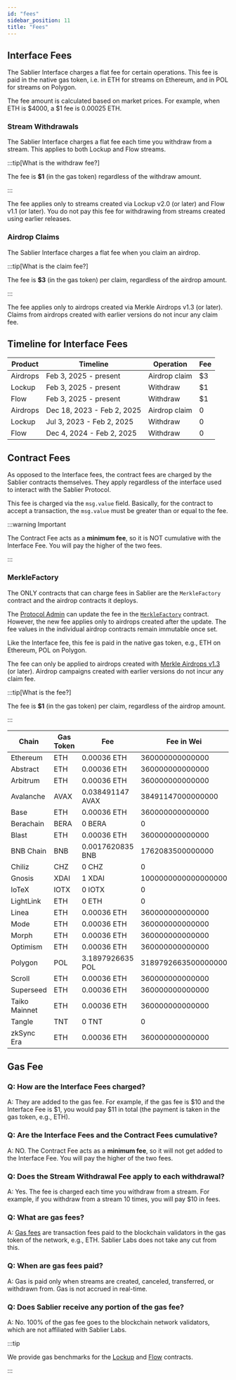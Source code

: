 ```yaml
---
id: "fees"
sidebar_position: 11
title: "Fees"
---
```


## Interface Fees

The Sablier Interface charges a flat fee for certain operations. This fee is paid in the native gas token, i.e. in ETH
for streams on Ethereum, and in POL for streams on Polygon.

The fee amount is calculated based on market prices. For example, when ETH is $4000, a $1 fee is 0.00025 ETH.

### Stream Withdrawals

The Sablier Interface charges a flat fee each time you withdraw from a stream. This applies to both Lockup and Flow
streams.

:::tip[What is the withdraw fee?]

The fee is **$1** (in the gas token) regardless of the withdraw amount.

:::

The fee applies only to streams created via Lockup v2.0 (or later) and Flow v1.1 (or later). You do not pay this fee for
withdrawing from streams created using earlier releases.

### Airdrop Claims

The Sablier Interface charges a flat fee when you claim an airdrop.

:::tip[What is the claim fee?]

The fee is **$3** (in the gas token) per claim, regardless of the airdrop amount.

:::

The fee applies only to airdrops created via Merkle Airdrops v1.3 (or later). Claims from airdrops created with earlier
versions do not incur any claim fee.

## Timeline for Interface Fees

| Product  | Timeline                   | Operation     | Fee |
| -------- | -------------------------- | ------------- | --- |
| Airdrops | Feb 3, 2025 - present      | Airdrop claim | $3  |
| Lockup   | Feb 3, 2025 - present      | Withdraw      | $1  |
| Flow     | Feb 3, 2025 - present      | Withdraw      | $1  |
| Airdrops | Dec 18, 2023 - Feb 2, 2025 | Airdrop claim | 0   |
| Lockup   | Jul 3, 2023 - Feb 2, 2025  | Withdraw      | 0   |
| Flow     | Dec 4, 2024 - Feb 2, 2025  | Withdraw      | 0   |

## Contract Fees

As opposed to the Interface fees, the contract fees are charged by the Sablier contracts themselves. They apply
regardless of the interface used to interact with the Sablier Protocol.

This fee is charged via the `msg.value` field. Basically, for the contract to accept a transaction, the `msg.value` must
be greater than or equal to the fee.

:::warning Important

The Contract Fee acts as a **minimum fee**, so it is NOT cumulative with the Interface Fee. You will pay the higher of
the two fees.

:::

### MerkleFactory

The ONLY contracts that can charge fees in Sablier are the `MerkleFactory` contract and the airdrop contracts it
deploys.

The [Protocol Admin](/concepts/governance/) can update the fee in the
[`MerkleFactory`](/reference/airdrops/contracts/contract.SablierMerkleFactory) contract. However, the new fee applies
only to airdrops created after the update. The fee values in the individual airdrop contracts remain immutable once set.

Like the Interface fee, this fee is paid in the native gas token, e.g., ETH on Ethereum, POL on Polygon.

The fee can only be applied to airdrops created with [Merkle Airdrops v1.3](/guides/airdrops/deployments) (or later).
Airdrop campaigns created with earlier versions do not incur any claim fee.

:::tip[What is the fee?]

The fee is **$1** (in the gas token) per claim, regardless of the airdrop amount.

:::

| Chain         | Gas Token | Fee              | Fee in Wei          |
| ------------- | --------- | ---------------- | ------------------- |
| Ethereum      | ETH       | 0.00036 ETH      | 360000000000000     |
| Abstract      | ETH       | 0.00036 ETH      | 360000000000000     |
| Arbitrum      | ETH       | 0.00036 ETH      | 360000000000000     |
| Avalanche     | AVAX      | 0.038491147 AVAX | 38491147000000000   |
| Base          | ETH       | 0.00036 ETH      | 360000000000000     |
| Berachain     | BERA      | 0 BERA           | 0                   |
| Blast         | ETH       | 0.00036 ETH      | 360000000000000     |
| BNB Chain     | BNB       | 0.0017620835 BNB | 1762083500000000    |
| Chiliz        | CHZ       | 0 CHZ            | 0                   |
| Gnosis        | XDAI      | 1 XDAI           | 1000000000000000000 |
| IoTeX         | IOTX      | 0 IOTX           | 0                   |
| LightLink     | ETH       | 0 ETH            | 0                   |
| Linea         | ETH       | 0.00036 ETH      | 360000000000000     |
| Mode          | ETH       | 0.00036 ETH      | 360000000000000     |
| Morph         | ETH       | 0.00036 ETH      | 360000000000000     |
| Optimism      | ETH       | 0.00036 ETH      | 360000000000000     |
| Polygon       | POL       | 3.1897926635 POL | 3189792663500000000 |
| Scroll        | ETH       | 0.00036 ETH      | 360000000000000     |
| Superseed     | ETH       | 0.00036 ETH      | 360000000000000     |
| Taiko Mainnet | ETH       | 0.00036 ETH      | 360000000000000     |
| Tangle        | TNT       | 0 TNT            | 0                   |
| zkSync Era    | ETH       | 0.00036 ETH      | 360000000000000     |

## Gas Fee

### Q: How are the Interface Fees charged?

A: They are added to the gas fee. For example, if the gas fee is \$10 and the Interface Fee is \$1, you would pay \$11
in total (the payment is taken in the gas token, e.g., ETH).

### Q: Are the Interface Fees and the Contract Fees cumulative?

A: NO. The Contract Fee acts as a **minimum fee**, so it will not get added to the Interface Fee. You will pay the
higher of the two fees.

### Q: Does the Stream Withdrawal Fee apply to each withdrawal?

A: Yes. The fee is charged each time you withdraw from a stream. For example, if you withdraw from a stream 10 times,
you will pay $10 in fees.

### Q: What are gas fees?

A: [Gas fees](https://investopedia.com/terms/g/gas-ethereum.asp) are transaction fees paid to the blockchain validators
in the gas token of the network, e.g., ETH. Sablier Labs does not take any cut from this.

### Q: When are gas fees paid?

A: Gas is paid only when streams are created, canceled, transferred, or withdrawn from. Gas is not accrued in real-time.

### Q: Does Sablier receive any portion of the gas fee?

A: No. 100% of the gas fee goes to the blockchain network validators, which are not affiliated with Sablier Labs.

:::tip

We provide gas benchmarks for the [Lockup](/guides/lockup/gas-benchmarks) and [Flow](/guides/flow/gas-benchmarks)
contracts.

:::
